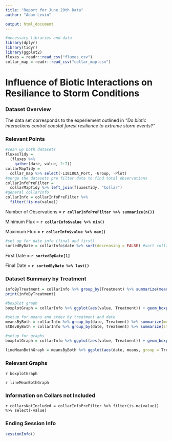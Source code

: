 ```yaml
---
title: "Report for June 29th Data"
author: "Adam Levin"

output: html_document
---
```


```r
#necessary libraries and data
library(dplyr)
library(tidyr)
library(ggplot2)
fluxes = readr::read_csv("fluxes.csv")
collar_map = readr::read_csv("collar_map.csv")

```

# **Influence of Biotic Interactions on Resiliance to Storm Conditions**

### **Dataset Overview**   
The data set corresponds to the experiement outlined     in _"Do biotic interactions control coastal forest resilience to extreme storm events?"_

### **Relevant Points**
```R
#cean up both datasets
fluxesTidy = 
  (fluxes %>% 
    gather(date, value, 2:7))
collarMapTidy = 
  collar_map %>% select(-LI8100A_Port, -Group, -Plot)
#merge the datasets pre filter data to find total observations
collarInfoPreFilter =
  collarMapTidy %>% left_join(fluxesTidy, "Collar")
#general collarInfo
collarInfo = collarInfoPreFilter %>%
  filter(!is.na(value))


```

Number of Observations = **`r collarInfoPreFilter %>% summarize(n()) `**

Minimum Flux = **`r collarInfo$value %>% min()`**

Maximum Flux = **`r collarInfo$value %>% max()`**

```r
#set up for date info (final and first)
sortedByDate = collarInfo$date %>% sort(decreasing = FALSE) #sort collar info sorted by date 
```

First Date = **`r sortedByDate[1]`**

Final Date = **`r sortedByDate %>% last()`**

### **Dataset Summary by Treatment**
```r
infoByTreatment = collarInfo %>% group_by(Treatment) %>% summarize(mean(value), sd(value), n()) 
print(infoByTreatment)
```


```r
#boxplot graph
boxplotGraph = collarInfo %>% ggplot(aes(value, Treatment)) + geom_boxplot() + geom_jitter(height = 0)

#setup for means and stdev by treatment and date
meansByBoth = collarInfo %>% group_by(date, Treatment) %>% summarize(means = mean(value))
StDevByBoth = collarInfo %>% group_by(date, Treatment) %>% summarize(stDevds = sd(value))

#setup for graphs
boxplotGraph = collarInfo %>% ggplot(aes(value, Treatment)) + geom_boxplot() + geom_jitter(height = 0) + ggtitle("Boxplots of Flux by Treatment")

lineMeanBothGraph = meansByBoth %>% ggplot(aes(date, means, group = Treatment, color = Treatment)) + geom_line() + ggtitle("Mean Flux by Date and Treatment") + xlab("Date") + ylab("Mean Flux")
```

### **Relevant Graphs**
`r boxplotGraph `

`r lineMeanBothGraph`

### **Information on Collars not Included**
`r collarsNotIncluded = collarInfoPreFilter %>% filter(is.na(value)) %>% select(-value)`

### **Ending Session Info**
```r
sessionInfo()
```

